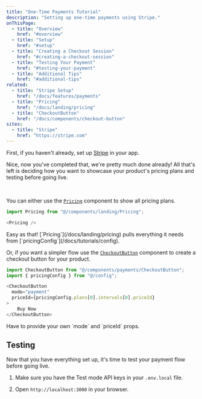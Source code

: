 ```yaml
---
title: "One-Time Payments Tutorial"
description: "Setting up one-time payments using Stripe."
onThisPage:
  - title: "Overview"
    href: "#overview"
  - title: "Setup"
    href: "#setup"
  - title: "Creating a Checkout Session"
    href: "#creating-a-checkout-session"
  - title: "Testing Your Payment"
    href: "#testing-your-payment"
  - title: "Additional Tips"
    href: "#additional-tips"
related:
  - title: "Stripe Setup"
    href: "/docs/features/payments"
  - title: "Pricing"
    href: "/docs/landing/pricing"
  - title: "CheckoutButton"
    href: "/docs/components/checkout-button"
sites:
  - title: "Stripe"
    href: "https://stripe.com"
---
```


<div id="overview" />

First, if you haven't already, set up [Stripe](/docs/features/payments) in your app.
<br />

<div id="setup" />

Nice, now you've completed that, we're pretty much done already!
All that's left is deciding how you want to showcase your product's pricing plans and testing before going live.

<br />

You can either use the [`Pricing`](/docs/landing/pricing) component to show all pricing plans.

```javascript
import Pricing from "@/components/landing/Pricing";

<Pricing />
```

<Callout>
    Easy as that! [`Pricing`](/docs/landing/pricing) pulls everything it needs from [`pricingConfig`](/docs/tutorials/config).
</Callout>

<br />

Or, if you want a simpler flow use the [`CheckoutButton`](/docs/components/checkout-button) component to create a checkout button for your product.

```javascript
import CheckoutButton from "@/components/payments/CheckoutButton";
import { pricingConfig } from "@/config";

<CheckoutButton
  mode="payment"
  priceId={pricingConfig.plans[0].intervals[0].priceId}
>
    Buy Now
</CheckoutButton>
```

<Caution>
    Have to provide your own `mode` and `priceId` props.
</Caution>

<br />


## Testing

<div id="testing-your-payment" />

Now that you have everything set up, it's time to test your payment flow before going live.

1. Make sure you have the Test mode API keys in your `.env.local` file.

2. Open `http://localhost:3000` in your browser.

